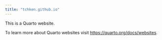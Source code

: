 ```yaml
---
title: "tchken.github.io"
---
```


This is a Quarto website.

To learn more about Quarto websites visit <https://quarto.org/docs/websites>.
